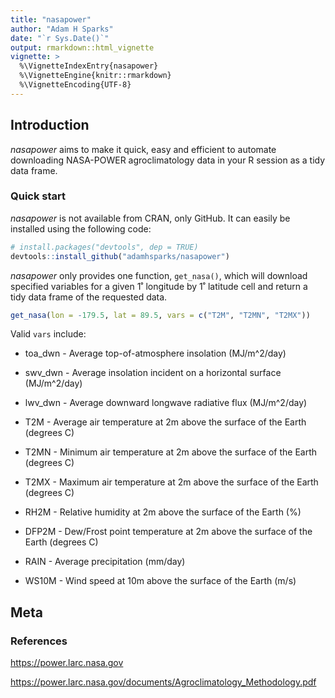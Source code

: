 ```yaml
---
title: "nasapower"
author: "Adam H Sparks"
date: "`r Sys.Date()`"
output: rmarkdown::html_vignette
vignette: >
  %\VignetteIndexEntry{nasapower}
  %\VignetteEngine{knitr::rmarkdown}
  %\VignetteEncoding{UTF-8}
---
```


## Introduction

_nasapower_ aims to make it quick, easy and efficient to automate downloading
NASA-POWER agroclimatology data in your R session as a tidy data frame.

### Quick start

_nasapower_ is not available from CRAN, only GitHub. It can easily be installed
using the following code:

```r
# install.packages("devtools", dep = TRUE)
devtools::install_github("adamhsparks/nasapower")
```

_nasapower_ only provides one function, `get_nasa()`, which will download
specified variables for a given 1˚ longitude by 1˚ latitude cell and return a
tidy data frame of the requested data.

```r
get_nasa(lon = -179.5, lat = 89.5, vars = c("T2M", "T2MN", "T2MX"))
```

Valid `vars` include:

* toa_dwn - Average top-of-atmosphere insolation (MJ/m^2/day)

* swv_dwn - Average insolation incident on a horizontal surface (MJ/m^2/day)

* lwv_dwn - Average downward longwave radiative flux (MJ/m^2/day)

* T2M - Average air temperature at 2m above the surface of the Earth (degrees C)

* T2MN - Minimum air temperature at 2m above the surface of the Earth (degrees C)

* T2MX - Maximum air temperature at 2m above the surface of the Earth (degrees C)

* RH2M - Relative humidity at 2m above the surface of the Earth (%)

* DFP2M - Dew/Frost point temperature at 2m above the surface of the Earth (degrees C)

* RAIN - Average precipitation (mm/day)

* WS10M - Wind speed at 10m above the surface of the Earth (m/s)

## Meta

### References
<https://power.larc.nasa.gov>

<https://power.larc.nasa.gov/documents/Agroclimatology_Methodology.pdf>
